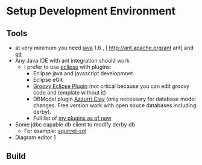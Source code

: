 = Setup Development Environment =

== Tools ==
* at very minimum you need [http://www.oracle.com/technetwork/java/javase/downloads/index.html java] 1.6 , [ http://ant.apache.org/ant ant] and [http://git-scm.com/ git]
* Any Java IDE with ant integration should work
** I prefer to use [http://eclipse.org eclipse] with plugins:
*** Eclipse java and javascript developmnet
*** Eclipse eGit
*** [http://groovy.codehaus.org/Install+Groovy-Eclipse+Plugin Groovy Eclipse Plugin] (not crtical because you can edit groovy code and template without it)
***  DBModel plugin [http://www.azzurri.jp/ Azzurri Clay]  (only necessary for database model changes. Free version work with open souce databases including derby).
*** Full list of [[MyEclipsePlugins|my plugins as of now]]
* Some jdbc capable db client to modify derby db
** For example: [http://squirrel-sql.sourceforge.net/ squirrel-sql]
* Diagram editor [https://live.gnome.org/Dia]

== Build ==

